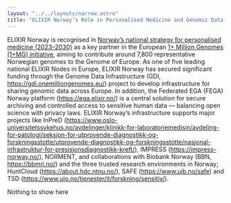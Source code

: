 ```yaml
---
layout: "../../layouts/narrow.astro"
title: "ELIXIR Norway’s Role in Personalised Medicine and Genomic Data Sharing"
---
```


ELIXIR Norway is recognised in [Norway’s national strategy for personalised medicine (2023–2030)](https://www.regjeringen.no/contentassets/c0ab0380265445e58508c36e51e5561b/no/pdfs/strategi-for-persontilpasset-medisin.pdf) as a key partner in the European [1+ Million Genomes (1+MG) initiative](https://digital-strategy.ec.europa.eu/en/policies/1-million-genomes), aiming to contribute around 7,800 representative Norwegian genomes to the Genome of Europe. 
As one of five leading national ELIXIR Nodes in Europe, ELIXIR Norway has secured significant funding through the Genome Data Infrastructure (GDI, https://gdi.onemilliongenomes.eu/) project to develop infrastructure for sharing genomic data across Europe.
In addition, the Federated EGA (FEGA) Norway platform (https://ega.elixir.no/) is a central solution for secure archiving and controlled access to sensitive human data — balancing open science with privacy laws. 
ELIXIR Norway’s infrastructure supports major projects like InPreD (https://www.oslo-universitetssykehus.no/avdelinger/klinikk-for-laboratoriemedisin/avdeling-for-patologi/seksjon-for-utprovende-diagnostikk-og-forskningsstotte/utprovende-diagnostikk-og-forskningsstotte/nasjonal-infrastruktur-for-presisjonsdiagnostikk-kreft/), IMPRESS (https://impress-norway.no/), NORMENT, and collaborations with Biobank Norway (BBN, https://bbmri.no/) and the three trusted research environments in Norway; HuntCloud (https://about.hdc.ntnu.no/), SAFE (https://www.uib.no/safe) and TSD (https://www.uio.no/tjenester/it/forskning/sensitiv/).


<Placeholder height="h-96">
    Nothing to show here
</Placeholder>
